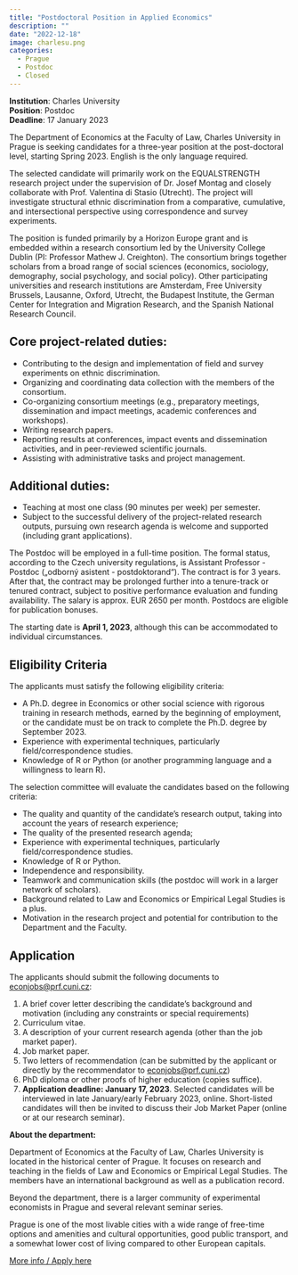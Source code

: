 ```yaml
---
title: "Postdoctoral Position in Applied Economics"
description: ""
date: "2022-12-18"
image: charlesu.png
categories:
  - Prague
  - Postdoc
  - Closed
---
```


**Institution**: Charles University  
**Position**: Postdoc  
**Deadline**: 17 January 2023 

The Department of Economics at the Faculty of Law, Charles University in Prague is seeking candidates for a three-year position at the post-doctoral level, starting Spring 2023. English is the only language required.

The selected candidate will primarily work on the EQUALSTRENGTH research project under the supervision of Dr. Josef Montag and closely collaborate with Prof. Valentina di Stasio (Utrecht). The project will investigate structural ethnic discrimination from a comparative, cumulative, and intersectional perspective using correspondence and survey experiments.

The position is funded primarily by a Horizon Europe grant and is embedded within a research consortium led by the University College Dublin (PI: Professor Mathew J. Creighton).  The consortium brings together scholars from a broad range of social sciences (economics, sociology, demography, social psychology, and social policy). Other participating universities and research institutions are Amsterdam, Free University Brussels, Lausanne, Oxford, Utrecht, the Budapest Institute, the German Center for Integration and Migration Research, and the Spanish National Research Council.

## Core project-related duties:

- Contributing to the design and implementation of field and survey experiments on ethnic discrimination.  
- Organizing and coordinating data collection with the members of the consortium.  
- Co-organizing consortium meetings (e.g., preparatory meetings, dissemination and impact meetings, academic conferences and workshops). 
- Writing research papers.  
- Reporting results at conferences, impact events and dissemination activities, and in peer-reviewed scientific journals.  
- Assisting with administrative tasks and project management.
 

## Additional duties:

- Teaching at most one class (90 minutes per week) per semester.  
- Subject to the successful delivery of the project-related research outputs, pursuing own research agenda is welcome and supported (including grant applications).  
 

The Postdoc will be employed in a full-time position. The formal status, according to the Czech university regulations, is Assistant Professor - Postdoc („odborný asistent - postdoktorand“). The contract is for 3 years. After that, the contract may be prolonged further into a tenure-track or tenured contract, subject to positive performance evaluation and funding availability. The salary is approx. EUR 2650 per month. Postdocs are eligible for publication bonuses.

The starting date is **April 1, 2023**, although this can be accommodated to individual circumstances.

## Eligibility Criteria

The applicants must satisfy the following eligibility criteria:

- A Ph.D. degree in Economics or other social science with rigorous training in research methods, earned by the beginning of employment, or the candidate must be on track to complete the Ph.D. degree by September 2023.
- Experience with experimental techniques, particularly field/correspondence studies.
- Knowledge of R or Python (or another programming language and a willingness to learn R).
 
The selection committee will evaluate the candidates based on the following criteria:

- The quality and quantity of the candidate’s research output, taking into account the years of research experience;
- The quality of the presented research agenda;
- Experience with experimental techniques, particularly field/correspondence studies.
- Knowledge of R or Python.
- Independence and responsibility.
- Teamwork and communication skills (the postdoc will work in a larger network of scholars).
- Background related to Law and Economics or Empirical Legal Studies is a plus.
- Motivation in the research project and potential for contribution to the Department and the Faculty.
 
## Application

The applicants should submit the following documents to [econjobs@prf.cuni.cz](econjobs@prf.cuni.cz):

1) A brief cover letter describing the candidate’s background and motivation (including any constraints or special requirements)
2) Curriculum vitae.
3) A description of your current research agenda (other than the job market paper).
4) Job market paper.
5) Two letters of recommendation (can be submitted by the applicant or directly by the recommendator  to [econjobs@prf.cuni.cz](econjobs@prf.cuni.cz))
6) PhD diploma or other proofs of higher education (copies suffice).
7) **Application deadline: January 17, 2023**. Selected candidates will be interviewed in late January/early February 2023, online. Short-listed candidates will then be invited to discuss their Job Market Paper (online or at our research seminar).

 

**About the department:**

Department of Economics at the Faculty of Law, Charles University is located in the historical center of Prague. It focuses on research and teaching in the fields of Law and Economics or Empirical Legal Studies. The members have an international background as well as a publication record.

Beyond the department, there is a larger community of experimental economists in Prague and several relevant seminar series.

Prague is one of the most livable cities with a wide range of free-time options and amenities and cultural opportunities, good public transport, and a somewhat lower cost of living compared to other European capitals.


[More info / Apply here](https://inomics.com/job/postdoctoral-position-in-applied-economics-focused-on-field-experiments-on-discrimination-1530861)